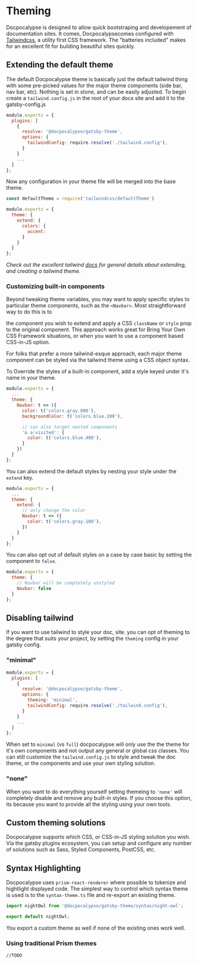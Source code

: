 # Theming

Docpocalypse is designed to allow quick bootstraping and developement of documentation sites.
It comes, Docpocalypsecomes configured with [Tailwindcss](https://tailwindcss.com/), a utility first
CSS framework. The "batteries included" makes for an excellent fit for building beautiful sites quickly.

## Extending the default theme

The default Docpocalypse theme is basically just the default tailwind thing with some pre-picked
values for the major theme components (side bar, nav bar, etc).
Nothing is set in stone, and can be easily adjusted. To begin create
a `tailwind.config.js` in the root of your docs site and add it to the gatsby-config.js

```js title=gatsby-config.js
module.exports = {
  plugins: [
    {
      resolve: '@docpocalypse/gatsby-theme',
      options: {
        tailwindConfig: require.resolve('./tailwind.config'),
      }
    }
    ...
  ]
};
```

Now any configuration in your theme file will be merged into the base theme.

```js title=tailwind.config.js
const defaultTheme = require('tailwindcss/defaultTheme')

module.exports = {
  theme: {
    extend: {
      colors: {
        accent:
      }
    }
  }
};
```

_Check out the excellent tailwind [docs](https://tailwindcss.com/docs/theme) for general
details about extending, and creating a tailwind theme._

### Customizing built-in components

Beyond tweaking theme variables, you may want to apply specific styles to particular
theme components, such as the `<Navbar>`. Most straightforward way to do this is to

<Shadow /> the component you wish to extend and apply a CSS `className` or `style` prop to
the original component. This approach works great for Bring Your Own CSS Framework situations,
or when you want to use a component based CSS-in-JS option.

For folks that prefer a more tailwind-esque approach, each major theme component can
be styled via the tailwind theme using a CSS object syntax.

To Override the styles of a built-in component, add a style keyed under it's name in your theme.

```js title='./tailwind.config.js'
module.exports = {
  ...
  theme: {
    Navbar: t => ({
      color: t('colors.gray.800'),
      backgroundColor: t('colors.blue.200'),

      // can also target nested components
      '& a:visited': {
        color: t('colors.blue.400'),
      }
    })
  }
};
```

You can also extend the default styles by nesting your style under the `extend` key.

```js title='./tailwind.config.js'
module.exports = {
  ...
  theme: {
    extend: {
      // only change the color
      Navbar: t => ({
        color: t('colors.gray.100'),
      })
    }
  }
};
```

You can also opt out of default styles on a case by case basic by setting the component to `false`.

```js title='./tailwind.config.js'
module.exports = {
  theme: {
    // Navbar will be completely unstyled
    Navbar: false
  }
};
```

## Disabling tailwind

If you want to use tailwind to style your doc, site. you can opt of theming to the degree
that suits your project, by setting the `theming` config in your gatsby config.

### "minimal"

```js title=gatsby-config.js
module.exports = {
  plugins: [
    {
      resolve: '@docpocalypse/gatsby-theme',
      options: {
        theming: 'minimal',
        tailwindConfig: require.resolve('./tailwind.config'),
      }
    }
    ...
  ]
};
```

When set to `minimal` (vs `full`) docpocalypse will only use the the theme for it's own
components and not output any general or global css classes. You can still
customize the `tailwind.config.js` to style and tweak the doc theme, or <Shadow /> the
components and use your own styling solution.

### "none"

When you want to do everything yourself setting themeing to `'none'` will completely
disable and remove any built-in styles. If you choose this option, its because you want to
provide all the styling using your own tools.

## Custom theming solutions

Docpocalypse supports which CSS, or CSS-in-JS styling solution you wish. Via the
gatsby plugins ecosystem, you can setup and configure any number of solutions such
as Sass, Styled Components, PostCSS, etc.

## Syntax Highlighting

Docpocalypse uses `prism-react-renderer` where possible to tokenize and hightlight
displayed code. The simplest way to control which syntax theme is used is
to <Shadow /> the `syntax-theme.ts` file and re-export an existing theme.

```js title=./src/@docpocalypse/gatsby-theme/syntax-theme.js
import nightOwl from '@docpocalypse/gatsby-theme/syntax/night-owl';

export default nightOwl;
```

You export a custom theme as well if none of the existing ones work well.

### Using traditional Prism themes

`//TODO`
